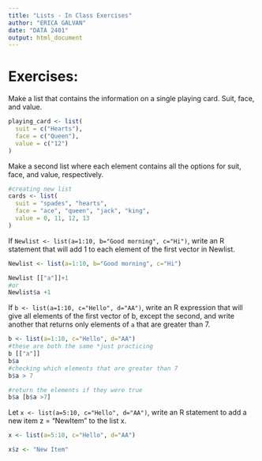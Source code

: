 ```yaml
---
title: "Lists - In Class Exercises"
author: "ERICA GALVAN"
date: "DATA 2401"
output: html_document
---
```


# Exercises: 

Make a list that contains the information on a single playing card. Suit, face, and value. 

```r
playing_card <- list(
  suit = c("Hearts"),
  face = c("Queen"),
  value = c("12")
)
```


Make a second list where each element contains all the options for suit, face, and value, respectively. 

```r
#creating new list 
cards <- list(
  suit = "spades", "hearts", 
  face = "ace", "queen", "jack", "king", 
  value = 0, 11, 12, 13
)
```


If `Newlist <- list(a=1:10, b="Good morning", c="Hi")`, write an R statement that will add 1 to each element of the first vector in Newlist.

```r
Newlist <- list(a=1:10, b="Good morning", c="Hi")

Newlist [["a"]]+1
#or
Newlist$a +1
```

If `b <- list(a=1:10, c="Hello", d="AA")`, write an R expression that will give all elements of the first vector of b, except the second, and write another that returns only elements of `a` that are greater than 7.

```r
b <- list(a=1:10, c="Hello", d="AA")
#these are both the same *just practicing 
b [["a"]]
b$a
#checking which elements that are greater than 7
b$a > 7

#return the elements if they were true 
b$a [b$a >7]
```

Let `x <- list(a=5:10, c="Hello", d="AA")`, write an R statement to add a new item z = "NewItem" to the list x.

```r
x <- list(a=5:10, c="Hello", d="AA")

x$z <- "New Item"
```
